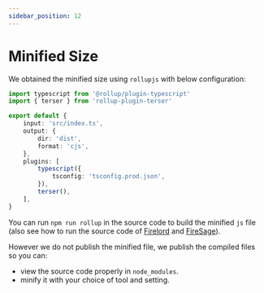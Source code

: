 ```yaml
---
sidebar_position: 12
---
```


# Minified Size

We obtained the minified size using `rollupjs` with below configuration:

```ts
import typescript from '@rollup/plugin-typescript'
import { terser } from 'rollup-plugin-terser'

export default {
	input: 'src/index.ts',
	output: {
		dir: 'dist',
		format: 'cjs',
	},
	plugins: [
		typescript({
			tsconfig: 'tsconfig.prod.json',
		}),
		terser(),
	],
}
```

You can run `npm run rollup` in the source code to build the minified `js` file (also see how to run the source code of [Firelord](/contributing#running-the-source-code) and [FireSage](/firesage/contributing#running-the-source-code)).

However we do not publish the minified file, we publish the compiled files so you can:

- view the source code properly in `node_modules`.
- minify it with your choice of tool and setting.
